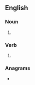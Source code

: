 ==English==

===Noun===
{{head|en|noun plural form}}

# {{plural of|squire|lang=en}}

===Verb===
{{head|en|verb form}}

# {{en-third-person singular of|squire}}

===Anagrams===
* {{anagrams|en|Squiers|risques|squiers}}